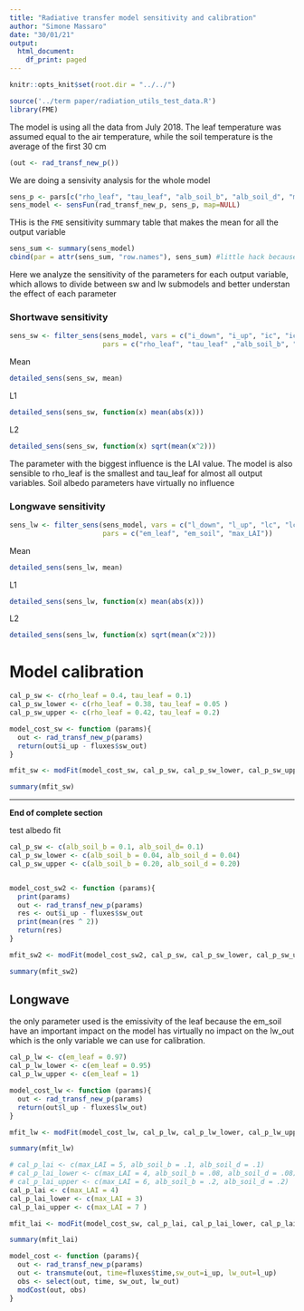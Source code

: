```yaml
---
title: "Radiative transfer model sensitivity and calibration"
author: "Simone Massaro"
date: "30/01/21"
output:
  html_document:
    df_print: paged
---
```


```r
knitr::opts_knit$set(root.dir = "../../")
```

```r
source('../term paper/radiation_utils_test_data.R')
library(FME)
```

The model is using all the data from July 2018. The leaf temperature was assumed equal to the air temperature, while the soil temperature is the average of the first 30 cm

```r
(out <- rad_transf_new_p())
```

We are doing a sensivity analysis for the whole model

```r
sens_p <- pars[c("rho_leaf", "tau_leaf", "alb_soil_b", "alb_soil_d", "max_LAI", "em_leaf", "em_soil")]
sens_model <- sensFun(rad_transf_new_p, sens_p, map=NULL)
```

THis is the `FME` sensitivity summary table that makes the mean for all the output variable

```r
sens_sum <- summary(sens_model)
cbind(par = attr(sens_sum, "row.names"), sens_sum) #little hack because pycharm doesn't show row names properly
```

Here we analyze the sensitivity of the parameters for each output variable, which allows to divide between sw and lw submodels and better understan the effect of each parameter

### Shortwave sensitivity

```r
sens_sw <- filter_sens(sens_model, vars = c("i_down", "i_up", "ic", "ic_sha", "ic_sun", "ig"),
                       pars = c("rho_leaf", "tau_leaf" ,"alb_soil_b", "alb_soil_d", "max_LAI"))
```

Mean

```r
detailed_sens(sens_sw, mean)
```

L1

```r
detailed_sens(sens_sw, function(x) mean(abs(x)))
```

L2

```r
detailed_sens(sens_sw, function(x) sqrt(mean(x^2)))
```

The parameter with the biggest influence is the LAI value. The model is also sensible to rho\_leaf is the smallest and tau\_leaf for almost all output variables. Soil albedo parameters have virtually no influence

### Longwave sensitivity

```r
sens_lw <- filter_sens(sens_model, vars = c("l_down", "l_up", "lc", "lc_sha", "lc_sun", "lg"),
                       pars = c("em_leaf", "em_soil", "max_LAI"))
```

Mean

```r
detailed_sens(sens_lw, mean)
```

L1

```r
detailed_sens(sens_lw, function(x) mean(abs(x)))
```

L2

```r
detailed_sens(sens_lw, function(x) sqrt(mean(x^2)))
```

Model calibration
=================

```r
cal_p_sw <- c(rho_leaf = 0.4, tau_leaf = 0.1)
cal_p_sw_lower <- c(rho_leaf = 0.38, tau_leaf = 0.05 )
cal_p_sw_upper <- c(rho_leaf = 0.42, tau_leaf = 0.2)
```

```r
model_cost_sw <- function (params){
  out <- rad_transf_new_p(params)
  return(out$i_up - fluxes$sw_out)
}
```

```r
mfit_sw <- modFit(model_cost_sw, cal_p_sw, cal_p_sw_lower, cal_p_sw_upper)
```

```r
summary(mfit_sw)
```

------------------------------------------------------------------------

**End of complete section**

test albedo fit

```r
cal_p_sw <- c(alb_soil_b = 0.1, alb_soil_d= 0.1)
cal_p_sw_lower <- c(alb_soil_b = 0.04, alb_soil_d = 0.04)
cal_p_sw_upper <- c(alb_soil_b = 0.20, alb_soil_d = 0.20)


model_cost_sw2 <- function (params){
  print(params)
  out <- rad_transf_new_p(params)
  res <- out$i_up - fluxes$sw_out
  print(mean(res ^ 2))
  return(res)
}
```

```r
mfit_sw2 <- modFit(model_cost_sw2, cal_p_sw, cal_p_sw_lower, cal_p_sw_upper)
```

```r
summary(mfit_sw2)
```

Longwave
--------

the only parameter used is the emissivity of the leaf because the em\_soil have an important impact on the model has virtually no impact on the lw\_out which is the only variable we can use for calibration.

```r
cal_p_lw <- c(em_leaf = 0.97)
cal_p_lw_lower <- c(em_leaf = 0.95)
cal_p_lw_upper <- c(em_leaf = 1)

model_cost_lw <- function (params){
  out <- rad_transf_new_p(params)
  return(out$l_up - fluxes$lw_out)
}
```

```r
mfit_lw <- modFit(model_cost_lw, cal_p_lw, cal_p_lw_lower, cal_p_lw_upper)
```

```r
summary(mfit_lw)
```

```r
# cal_p_lai <- c(max_LAI = 5, alb_soil_b = .1, alb_soil_d = .1)
# cal_p_lai_lower <- c(max_LAI = 4, alb_soil_b = .08, alb_soil_d = .08)
# cal_p_lai_upper <- c(max_LAI = 6, alb_soil_b = .2, alb_soil_d = .2)
cal_p_lai <- c(max_LAI = 4)
cal_p_lai_lower <- c(max_LAI = 3)
cal_p_lai_upper <- c(max_LAI = 7 )
```

```r
mfit_lai <- modFit(model_cost_sw, cal_p_lai, cal_p_lai_lower, cal_p_lai_upper)
```

```r
summary(mfit_lai)
```

```r
model_cost <- function (params){
  out <- rad_transf_new_p(params)
  out <- transmute(out, time=fluxes$time,sw_out=i_up, lw_out=l_up)
  obs <- select(out, time, sw_out, lw_out)
  modCost(out, obs)
}
```
